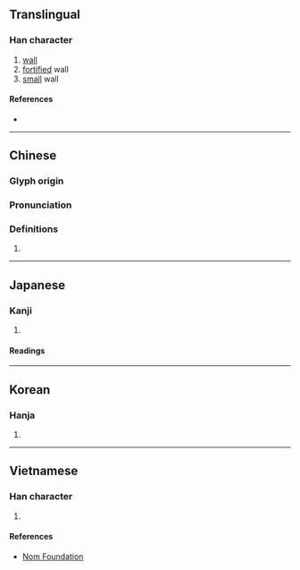 {{character info}}
==Translingual==

===Han character===
{{Han char|rn=32|rad=土|as=11|sn=14|four=40127|canj=GILB|ids=⿰土庸}}

# [[wall]]
# [[fortified]] wall
# [[small]] wall

====References====
* {{Han ref|kx=0237.270|dkj=05419|dj=0476.070|hdz=10481.140|uh=5889|ud=22665|bh=E156|bd=57686}}

----

==Chinese==
{{zh-forms}}

===Glyph origin===
{{Han etym}}

===Pronunciation===
{{zh-pron
|m=yōng
|c=jung4
|mc=y
|oc=y
|cat=
}}

===Definitions===
{{zh-hanzi}}

# {{rfdef|zh}}

----

==Japanese==

===Kanji===
{{ja-kanji|grade=|rs=土11}}

# {{rfdef|ja|sort=土11}}

====Readings====
{{ja-readings|on=[[よう]] (yō), [[ゆ]] (yu)|kun=[[かき]] (kaki), [[かべ]] (kabe)}}

----

==Korean==

===Hanja===
{{ko-hanja|hangeul=용}}

# {{rfdef|ko|sort=土11}}

----

==Vietnamese==

===Han character===
{{vi-hantu|dung|rs=土11}}

# {{rfdef|vi|sort=土11}}

====References====
* [http://nomfoundation.org/common/nom_details.php?codepoint=5889 Nom Foundation]